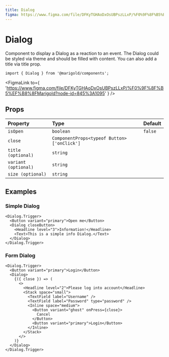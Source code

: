 ```yaml
---
title: Dialog
figma: https://www.figma.com/file/DFKyTGHAoDxOsUBPszLLxP/%F0%9F%8F%B5%EF%B8%8FMarigold?node-id=845%3A1095
---
```



# Dialog

Component to display a Dialog as a reaction to an event. The Dialog could be styled via theme and should be filled with content.
You can also add a title via title prop.

```tsx onlyCode
import { Dialog } from '@marigold/components';
```

<FigmaLink
  to={
    'https://www.figma.com/file/DFKyTGHAoDxOsUBPszLLxP/%F0%9F%8F%B5%EF%B8%8FMarigold?node-id=845%3A1095'
  }
/>

## Props

| Property             | Type                                       | Default |
| :------------------- | :----------------------------------------- | :------ |
| `isOpen `            | `boolean`                                  | `false` |
| `close`              | `ComponentProps<typeof Button>['onClick']` |         |
| `title (optional)`   | `string`                                   |         |
| `variant (optional)` | `string`                                   |         |
| `size (optional)`    | `string`                                   |         |

## Examples

### Simple Dialog

```tsx
<Dialog.Trigger>
  <Button variant="primary">Open me</Button>
  <Dialog closeButton>
    <Headline level="3">Information!</Headline>
    <Text>This is a simple info Dialog.</Text>
  </Dialog>
</Dialog.Trigger>
```

### Form Dialog

```tsx
<Dialog.Trigger>
  <Button variant="primary">Login</Button>
  <Dialog>
    {({ close }) => (
      <>
        <Headline level="2">Please log into account</Headline>
        <Stack space="small">
          <TextField label="Username" />
          <TextField label="Password" type="password" />
          <Inline space="medium">
            <Button variant="ghost" onPress={close}>
              Cancel
            </Button>
            <Button variant="primary">Login</Button>
          </Inline>
        </Stack>
      </>
    )}
  </Dialog>
</Dialog.Trigger>
```
